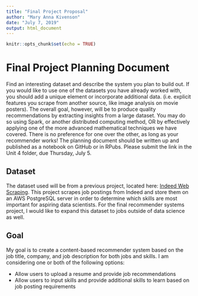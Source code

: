 ```yaml
---
title: "Final Project Proposal"
author: "Mary Anna Kivenson"
date: "July 7, 2019"
output: html_document
---
```


```r
knitr::opts_chunk$set(echo = TRUE)
```

# Final Project Planning Document

Find an interesting dataset and describe the system you plan to build out. If you would like to use one of the datasets you have already worked with, you should add a unique element or incorporate additional data. (i.e. explicit features you scrape from another source, like image analysis on movie posters). The overall goal, however, will be to produce quality recommendations by extracting insights from a large dataset. You may do so using Spark, or another distributed computing method, OR by effectively applying one of the more advanced mathematical techniques we have covered. There is no preference for one over the other, as long as your recommender works! The planning document should be written up and published as a notebook on GitHub or in RPubs. Please submit the link in the Unit 4 folder, due Thursday, July 5.

## Dataset

The dataset used will be from a previous project, located here: [Indeed Web Scraping](rpubs.com/mkivenson/Indeed-Project). This project scrapes job postings from Indeed and store them on an AWS PostgreSQL server in order to determine which skills are most important for aspiring data scientists. For the final recommender systems project, I would like to expand this dataset to jobs outside of data science as well.

## Goal

My goal is to create a content-based recommender system based on the job title, company, and job description for both jobs and skills. I am considering one or both of the following options:

* Allow users to upload a resume and provide job recommendations
* Allow users to input skills and provide additional skills to learn based on job posting requirements
